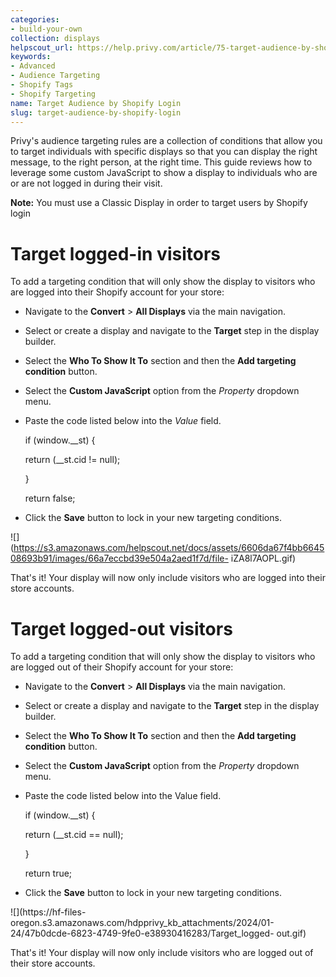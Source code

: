 ```yaml
---
categories:
- build-your-own
collection: displays
helpscout_url: https://help.privy.com/article/75-target-audience-by-shopify-login
keywords:
- Advanced
- Audience Targeting
- Shopify Tags
- Shopify Targeting
name: Target Audience by Shopify Login
slug: target-audience-by-shopify-login
---
```

Privy's audience targeting rules are a collection of conditions that allow you
to target individuals with specific displays so that you can display the right
message, to the right person, at the right time. This guide reviews how to
leverage some custom JavaScript to show a display to individuals who are or
are not logged in during their visit.

**Note:** You must use a Classic Display in order to target users by Shopify
login

# Target logged-in visitors

To add a targeting condition that will only show the display to visitors who
are logged into their Shopify account for your store:

  * Navigate to the **Convert** > **All Displays** via the main navigation. 
  * Select or create a display and navigate to the **Target** step in the display builder.
  * Select the **Who To Show It To** section and then the **Add targeting condition** button. 
  * Select the **Custom JavaScript** option from the _Property_ dropdown menu. 
  * Paste the code listed below into the _Value_ field. 

    
    
    if (window.__st) {
    
    return (__st.cid != null); 
    
    }
    
    return false;
    

  * Click the **Save** button to lock in your new targeting conditions. 

![](https://s3.amazonaws.com/helpscout.net/docs/assets/6606da67f4bb664508693b91/images/66a7eccbd39e504a2aed1f7d/file-
iZA8l7AOPL.gif)

That's it! Your display will now only include visitors who are logged into
their store accounts.

# Target logged-out visitors

To add a targeting condition that will only show the display to visitors who
are logged out of their Shopify account for your store:

  * Navigate to the **Convert** > **All Displays** via the main navigation. 
  * Select or create a display and navigate to the **Target** step in the display builder.
  * Select the **Who To Show It To** section and then the **Add targeting condition** button. 
  * Select the **Custom JavaScript** option from the _Property_ dropdown menu. 
  * Paste the code listed below into the Value field. 

    
    
    if (window.__st) {
    
    return (__st.cid == null);
    
    }
    
    return true;
    

  * Click the **Save** button to lock in your new targeting conditions. 

![](https://hf-files-
oregon.s3.amazonaws.com/hdpprivy_kb_attachments/2024/01-24/47b0dcde-6823-4749-9fe0-e38930416283/Target_logged-
out.gif)

That's it! Your display will now only include visitors who are logged out of
their store accounts.

